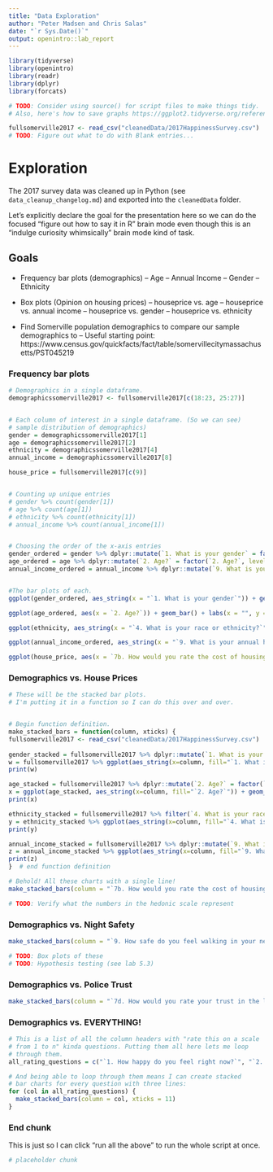 ```yaml
---
title: "Data Exploration"
author: "Peter Madsen and Chris Salas"
date: "`r Sys.Date()`"
output: openintro::lab_report
---
```


```r
library(tidyverse)
library(openintro)
library(readr)
library(dplyr)
library(forcats)

# TODO: Consider using source() for script files to make things tidy.
# Also, here's how to save graphs https://ggplot2.tidyverse.org/reference/ggsave.html

fullsomerville2017 <- read_csv("cleanedData/2017HappinessSurvey.csv")
# TODO: Figure out what to do with Blank entries...

```

# Exploration

The 2017 survey data was cleaned up in Python (see `data_cleanup_changelog.md`) and exported into the `cleanedData` folder. 

Let's explicitly declare the goal for the presentation here so we can do the focused "figure out how to say it in R" brain mode even though this is an "indulge curiosity whimsically" brain mode kind of task.

## Goals

- Frequency bar plots (demographics)
-- Age
-- Annual Income
-- Gender
-- Ethnicity

- Box plots (Opinion on housing prices)
-- houseprice vs. age
-- houseprice vs. annual income
-- houseprice vs. gender
-- houseprice vs. ethnicity

- Find Somerville population demographics to compare our sample demographics to
-- Useful starting point: https://www.census.gov/quickfacts/fact/table/somervillecitymassachusetts/PST045219

### Frequency bar plots


```r
# Demographics in a single dataframe.
demographicssomerville2017 <- fullsomerville2017[c(18:23, 25:27)]


# Each column of interest in a single dataframe. (So we can see)
# sample distribution of demographics)
gender = demographicssomerville2017[1]
age = demographicssomerville2017[2]
ethnicity = demographicssomerville2017[4]
annual_income = demographicssomerville2017[8]

house_price = fullsomerville2017[c(9)]


# Counting up unique entries
# gender %>% count(gender[1])
# age %>% count(age[1])
# ethnicity %>% count(ethnicity[1])
# annual_income %>% count(annual_income[1])


# Choosing the order of the x-axis entries
gender_ordered = gender %>% dplyr::mutate(`1. What is your gender` = factor(`1. What is your gender`, levels=c("Blank", "Female", "Male", "Non-binary", "Both selected", "Multiple people")))
age_ordered = age %>% dplyr::mutate(`2. Age?` = factor(`2. Age?`, levels=c("Blank", "18-24", "25-34", "35-44", "45-54", "55-64", "65-74", "75 or older")))
annual_income_ordered = annual_income %>% dplyr::mutate(`9. What is your annual household income?` = factor(`9. What is your annual household income?`, levels=c("Blank", "Less than $10,000", "$10,000 to $24,999", "$25,000 to $49,999", "$50,000 to 74,999", "$75,000 to $99,999", "$100,000 to $149,999", "$150,000 or more")))


#The bar plots of each.
ggplot(gender_ordered, aes_string(x = "`1. What is your gender`")) + geom_bar() + labs(x = "", y = "", title = "\"What is your gender?\"")

ggplot(age_ordered, aes(x = `2. Age?`)) + geom_bar() + labs(x = "", y = "", title = "\"What is your age?\"")

ggplot(ethnicity, aes_string(x = "`4. What is your race or ethnicity?`")) + geom_bar() + labs(x = "", y = "", title = "\"What is your race or ethnicity?\"") + theme(axis.text.x = element_text(angle = 89)) + theme(axis.text.x = element_text(vjust = 0.5)) + coord_flip() 

ggplot(annual_income_ordered, aes_string(x = "`9. What is your annual household income?`")) + geom_bar() + labs(x = "", y = "", title = "\"What is your annual household income?\"") + theme(axis.text.x = element_text(angle = 75)) + theme(axis.text.x = element_text(vjust = 0.5)) 

ggplot(house_price, aes(x = `7b. How would you rate the cost of housing?`)) + geom_bar() + labs(x = "", y = "", title = "\"How would you rate the cost of housing?\"") + scale_x_continuous(n.breaks = 6)


```

### Demographics vs. House Prices


``` r
# These will be the stacked bar plots.
# I'm putting it in a function so I can do this over and over.


# Begin function definition.
make_stacked_bars = function(column, xticks) {
fullsomerville2017 <- read_csv("cleanedData/2017HappinessSurvey.csv")
  
gender_stacked = fullsomerville2017 %>% dplyr::mutate(`1. What is your gender` = factor(`1. What is your gender`, levels=c("Blank", "Female", "Male", "Non-binary", "Both selected", "Multiple people")))
w = fullsomerville2017 %>% ggplot(aes_string(x=column, fill="`1. What is your gender`")) + geom_bar() + labs(x = "", y = "", title = column) + scale_x_continuous(n.breaks = xticks)
print(w)

age_stacked = fullsomerville2017 %>% dplyr::mutate(`2. Age?` = factor(`2. Age?`, levels=c("Blank", "18-24", "25-34", "35-44", "45-54", "55-64", "65-74", "75 or older")))
x = ggplot(age_stacked, aes_string(x=column, fill="`2. Age?`")) + geom_bar() + labs(x = "", y = "", title = column) + scale_x_continuous(n.breaks = xticks)
print(x)

ethnicity_stacked = fullsomerville2017 %>% filter(`4. What is your race or ethnicity?` == "White" | `4. What is your race or ethnicity?` == "Blank" | `4. What is your race or ethnicity?` == "Asian" | `4. What is your race or ethnicity?` == "Hispanic/Latino" | `4. What is your race or ethnicity?` == "Black/African American")
y = ethnicity_stacked %>% ggplot(aes_string(x=column, fill="`4. What is your race or ethnicity?`")) + geom_bar() + labs(x = "", y = "", title = column) + scale_x_continuous(n.breaks = xticks)
print(y)

annual_income_stacked = fullsomerville2017 %>% dplyr::mutate(`9. What is your annual household income?` = factor(`9. What is your annual household income?`, levels=c("Blank", "Less than $10,000", "$10,000 to $24,999", "$25,000 to $49,999", "$50,000 to 74,999", "$75,000 to $99,999", "$100,000 to $149,999", "$150,000 or more")))
z = annual_income_stacked %>% ggplot(aes_string(x=column, fill="`9. What is your annual household income?`")) + geom_bar() + labs(x = "", y = "", title = column) + scale_x_continuous(n.breaks = xticks)
print(z)
}  # end function definition

# Behold! All these charts with a single line!
make_stacked_bars(column = "`7b. How would you rate the cost of housing?`", xticks = 6)

# TODO: Verify what the numbers in the hedonic scale represent
```

### Demographics vs. Night Safety

``` r
make_stacked_bars(column = "`9. How safe do you feel walking in your neighborhood at night?`", xticks = 11)

# TODO: Box plots of these
# TODO: Hypothesis testing (see lab 5.3)

```

### Demographics vs. Police Trust

``` r
make_stacked_bars(column = "`7d. How would you rate your trust in the local police?`", xticks = 6)
```

### Demographics vs. EVERYTHING!

``` r

# This is a list of all the column headers with "rate this on a scale
# from 1 to n" kinda questions. Putting them all here lets me loop
# through them.
all_rating_questions = c("`1. How happy do you feel right now?`", "`2. How satisfied are you with your life in general?`", "`3. How anxious did you feel yesterday?`", "`4. How satisfied are you with Somerville as a place to live?`", "`5. How satisfied are you with your neighborhood?`", "`6. How proud are you to be a Somerville resident?`", "`7a. How would you rate the availability of information about city services?`", "`7b. How would you rate the cost of housing?`", "`7c. How would you rate the overall quality of public schools?`", "`7d. How would you rate your trust in the local police?`", "`7e. How would you rate the maintenance of streets and sidewalks?`", "`7f. How would you rate the availability of social community events?`", "`8. How satisfied are you with the quality and number of transportation options available to you?`", "`9. How safe do you feel walking in your neighborhood at night?`", "`10. How satisfied are you with the appearance of parks and squares in your neighborhood?`", "`11. How satisfied are you with the beauty or physical setting of your neighborhood?`")

# And being able to loop through them means I can create stacked
# bar charts for every question with three lines:
for (col in all_rating_questions) {
  make_stacked_bars(column = col, xticks = 11)
}
```

### End chunk

This is just so I can click "run all the above" to run
the whole script at once.

``` r
# placeholder chunk
```
